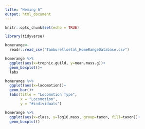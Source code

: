 ```yaml
---
title: "Heming 6"
output: html_document
---
```


```r
knitr::opts_chunk$set(echo = TRUE)
```

```r
library(tidyverse)
```
```r
homerange<-
  readr::read_csv("Tamburelloetal_HomeRangeDatabase.csv")
```
```r
homerange %>%
  ggplot(aes(x=trophic.guild, y=mean.mass.g))+
  geom_boxplot()+
  labs

```
```r
homerange %>% 
  ggplot(aes(x=locomotion))+
  geom_bar()+
  labs(title = "Locomotion Type",
       x = "Locomotion",
       y = "#individuals")
```
```r
homerange %>% 
  ggplot(aes(x=class, y=log10.mass, group=taxon, fill=taxon))+
  geom_boxplot()
```



